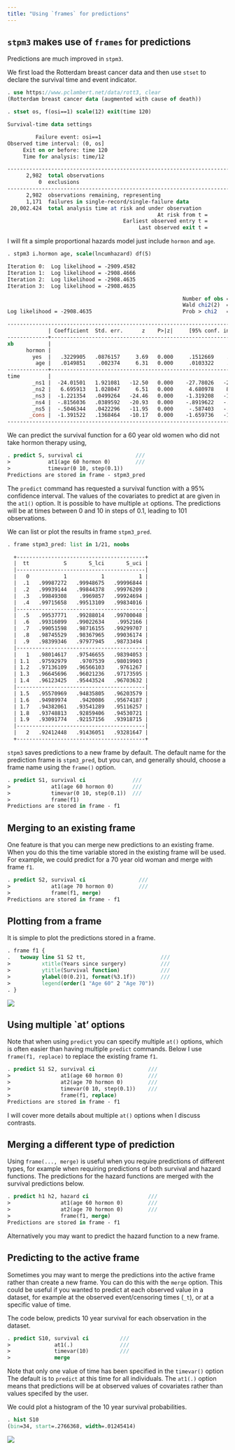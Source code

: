 ```yaml
---
title: "Using `frames` for predictions"
---
```





## `stpm3` makes use of `frames` for predictions

Predictions are much improved in `stpm3`. 


We first load the Rotterdam breast cancer data and then use `stset` to declare the survival time and event indicator.

```stata
. use https://www.pclambert.net/data/rott3, clear
(Rotterdam breast cancer data (augmented with cause of death))

. stset os, f(osi==1) scale(12) exit(time 120)

Survival-time data settings

         Failure event: osi==1
Observed time interval: (0, os]
     Exit on or before: time 120
     Time for analysis: time/12

--------------------------------------------------------------------------
      2,982  total observations
          0  exclusions
--------------------------------------------------------------------------
      2,982  observations remaining, representing
      1,171  failures in single-record/single-failure data
 20,002.424  total analysis time at risk and under observation
                                                At risk from t =         0
                                     Earliest observed entry t =         0
                                          Last observed exit t =        10

```

I will fit a simple proportional hazards model just include `hormon` and `age`.

```stata
. stpm3 i.hormon age, scale(lncumhazard) df(5) 

Iteration 0:  Log likelihood = -2909.4582  
Iteration 1:  Log likelihood = -2908.4666  
Iteration 2:  Log likelihood = -2908.4635  
Iteration 3:  Log likelihood = -2908.4635  

                                                        Number of obs =  2,982
                                                        Wald chi2(2)  =  64.07
Log likelihood = -2908.4635                             Prob > chi2   = 0.0000

------------------------------------------------------------------------------
             | Coefficient  Std. err.      z    P>|z|     [95% conf. interval]
-------------+----------------------------------------------------------------
xb           |
      hormon |
        yes  |   .3229905   .0876157     3.69   0.000     .1512669    .4947141
         age |   .0149851    .002374     6.31   0.000     .0103322    .0196381
-------------+----------------------------------------------------------------
time         |
        _ns1 |  -24.01501   1.921081   -12.50   0.000    -27.78026   -20.24976
        _ns2 |   6.695913   1.028047     6.51   0.000     4.680978    8.710849
        _ns3 |  -1.221354   .0499264   -24.46   0.000    -1.319208   -1.123501
        _ns4 |  -.8156036   .0389592   -20.93   0.000    -.8919622   -.7392449
        _ns5 |  -.5046344   .0422296   -11.95   0.000     -.587403   -.4218658
       _cons |  -1.391522   .1368464   -10.17   0.000    -1.659736   -1.123308
------------------------------------------------------------------------------

```

We can predict the survival function for a 60 year old women who did not take hormon therapy using,

```stata
. predict S, survival ci                 ///
>            at1(age 60 hormon 0)        ///
>            timevar(0 10, step(0.1)) 
Predictions are stored in frame - stpm3_pred

```

The `predict` command has requested a survival function with a 95% confidence interval.
The values of the covariates to predict at are given in the `at1()` option.
It is possible to have multiple `at` options.
The predictions will be at times between 0 and 10 in steps of 0.1, leading to  101 observations.

We can list or plot the results in frame `stpm3_pred`.

```stata
. frame stpm3_pred: list in 1/21, noobs

  +-----------------------------------------+
  |  tt           S       S_lci       S_uci |
  |-----------------------------------------|
  |   0           1           1           1 |
  |  .1   .99987272   .99948675   .99996844 |
  |  .2   .99939144   .99844378   .99976209 |
  |  .3   .99849308    .9969857   .99924694 |
  |  .4   .99715658   .99513109   .99834016 |
  |-----------------------------------------|
  |  .5   .99537771   .99288014   .99700048 |
  |  .6   .99316099   .99022634    .9952166 |
  |  .7   .99051598   .98716155   .99299707 |
  |  .8   .98745529   .98367965   .99036174 |
  |  .9   .98399346   .97977945   .98733494 |
  |-----------------------------------------|
  |   1   .98014617   .97546655   .98394053 |
  | 1.1   .97592979    .9707539   .98019903 |
  | 1.2   .97136109   .96566103    .9761267 |
  | 1.3   .96645696   .96021236   .97173595 |
  | 1.4   .96123425   .95443524   .96703632 |
  |-----------------------------------------|
  | 1.5   .95570969   .94835805   .96203579 |
  | 1.6   .94989974    .9420086   .95674187 |
  | 1.7   .94382061   .93541289   .95116257 |
  | 1.8   .93748813   .92859406   .94530721 |
  | 1.9   .93091774   .92157156   .93918715 |
  |-----------------------------------------|
  |   2   .92412448   .91436051   .93281647 |
  +-----------------------------------------+

```

`stpm3` saves predictions to a new frame by default. The default name for the prediction frame is `stpm3_pred`, 
but you can, and generally should, choose a frame name using the `frame()` option.

```stata
. predict S1, survival ci               ///
>             at1(age 60 hormon 0)      ///
>             timevar(0 10, step(0.1))  ///
>             frame(f1)
Predictions are stored in frame - f1

```

## Merging to an existing frame

One feature is that you can merge new predictions to an existing frame.
When you do this the time variable stored in the existing frame will be used.
For example, we could predict for a 70 year old woman and merge with frame `f1`.

```stata
. predict S2, survival ci                 ///
>             at1(age 70 hormon 0)        ///
>             frame(f1, merge)
Predictions are stored in frame - f1

```

## Plotting from a frame 


It is simple to plot the predictions stored in a frame.


```stata
. frame f1 {
.   twoway line S1 S2 tt,                        ///
>          xtitle(Years since surgery)           ///
>          ytitle(Survival function)             ///
>          ylabel(0(0.2)1, format(%3.1f))        ///
>          legend(order(1 "Age 60" 2 "Age 70"))
. }

```


![](/statasvg/stpm3_predict_eg_plot.svg)


## Using multiple `at' options

Note that when using `predict` you can specify multiple `at()` options, which is often easier 
than having multiple `predict` commands. Below I use `frame(f1, replace)` to replace the
existing frame `f1`. 

```stata
. predict S1 S2, survival ci                 ///
>                at1(age 60 hormon 0)        ///
>                at2(age 70 hormon 0)        ///
>                timevar(0 10, step(0.1))    ///
>                frame(f1, replace)
Predictions are stored in frame - f1

```

I will cover more details about multiple `at()` options when I discuss contrasts.

## Merging a different type of prediction

Using `frame(..., merge)` is useful when you require predictions of different types,
for example when requiring predictions of both survival and hazard functions.
The predictions for the hazard functions are merged with the survival predictions below.

```stata
. predict h1 h2, hazard ci                   ///
>                at1(age 60 hormon 0)        ///
>                at2(age 70 hormon 0)        ///
>                frame(f1, merge)
Predictions are stored in frame - f1

```

Alternatively you may want to predict the hazard function to a new frame.

## Predicting to the active frame

Sometimes you may want to merge the predictions into the active frame rather than create a new frame.
You can do this with the `merge` option. This could be useful if you wanted to predict at each
observed value in a dataset, for example at the observed event/censoring times (`_t`), 
or at a specific value of time.

The code below, predicts 10 year survival for each observation in the dataset.

```stata
. predict S10, survival ci          ///
>              at1(.)               ///
>              timevar(10)          ///
>              merge

```

Note that only one value of time has been specified in the `timevar()` option
The default is to `predict` at this time for all individuals. 
The `at1(.)` option means that predictions will be at observed values of covariates 
rather than values specifed by the user.

We could plot a histogram of the 10 year survival probabilities.
```stata
. hist S10
(bin=34, start=.2766368, width=.01245414)

```



![](/statasvg/stpm3_predict_hist.svg)





